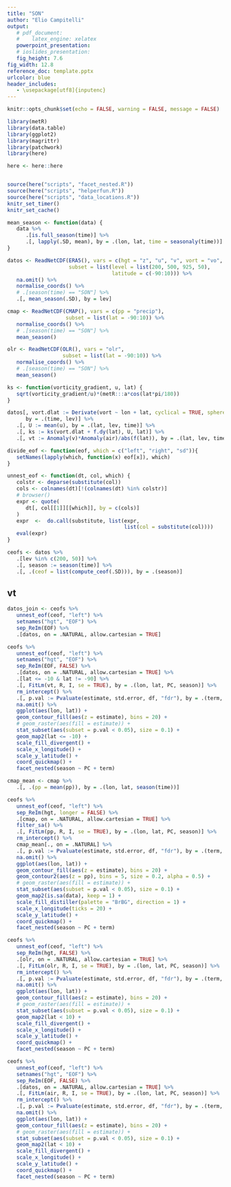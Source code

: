```yaml
---
title: "SON"
author: "Elio Campitelli"
output: 
   # pdf_document:
   #    latex_engine: xelatex
   powerpoint_presentation:
   # ioslides_presentation:
   fig_height: 7.6
fig_width: 12.8
reference_doc: template.pptx
urlcolor: blue
header_includes:
   - \usepackage[utf8]{inputenc}
---
```



```r

knitr::opts_chunk$set(echo = FALSE, warning = FALSE, message = FALSE)

library(metR)
library(data.table)
library(ggplot2)
library(magrittr)
library(patchwork)
library(here)

here <- here::here


source(here("scripts", "facet_nested.R"))
source(here("scripts", "helperfun.R"))
source(here("scripts", "data_locations.R"))
knitr_set_timer()
knitr_set_cache()
```

```r
mean_season <- function(data) {
   data %>% 
      .[is.full_season(time)] %>%  
      .[, lapply(.SD, mean), by = .(lon, lat, time = seasonaly(time))]   
}

```


```r
datos <- ReadNetCDF(ERA5(), vars = c(hgt = "z", "u", "v", vort = "vo", air = "t"),
                    subset = list(level = list(200, 500, 925, 50),
                                  latitude = c(-90:10))) %>% 
   na.omit() %>% 
   normalise_coords() %>% 
   # .[season(time) == "SON"] %>% 
   .[, mean_season(.SD), by = lev]

cmap <- ReadNetCDF(CMAP(), vars = c(pp = "precip"), 
                   subset = list(lat = -90:10)) %>% 
   normalise_coords() %>%
   # .[season(time) == "SON"] %>% 
   mean_season()

olr <- ReadNetCDF(OLR(), vars = "olr", 
                  subset = list(lat = -90:10)) %>% 
   normalise_coords() %>%
   # .[season(time) == "SON"] %>% 
   mean_season()
```

```r

ks <- function(vorticity_gradient, u, lat) {
   sqrt(vorticity_gradient/u)*(metR:::a*cos(lat*pi/180))
}

datos[, vort.dlat := Derivate(vort ~ lon + lat, cyclical = TRUE, sphere = TRUE)[[2]], 
      by = .(time, lev)] %>% 
   .[, U := mean(u), by = .(lat, lev, time)] %>% 
   .[, ks := ks(vort.dlat + f.dy(lat), U, lat)] %>% 
   .[, vt := Anomaly(v)*Anomaly(air)/abs(f(lat)), by = .(lat, lev, time)]
```




```r
divide_eof <- function(eof, which = c("left", "right", "sd")){
   setNames(lapply(which, function(x) eof[x]), which)
}

unnest_eof <- function(dt, col, which) {
   colstr <- deparse(substitute(col))
   cols <- colnames(dt)[!(colnames(dt) %in% colstr)]
   # browser()
   expr <- quote(
      dt[, col[[1]][[which]], by = c(cols)]
   )
   expr  <-  do.call(substitute, list(expr, 
                                      list(col = substitute(col))))
   eval(expr)
}
```


```r
ceofs <- datos %>% 
   .[lev %in% c(200, 50)] %>% 
   .[, season := season(time)] %>% 
   .[, .(ceof = list(compute_ceof(.SD))), by = .(season)]
```


<!-- ```{r} -->
<!-- datos_long <- regr <- ceofs %>%  -->
<!--    unnest_eof(ceof, "left") %>%  -->
<!--    .[, season := NULL] %>% -->
<!--    setnames("hgt", "EOF") %>%  -->
<!--    .[datos %>%  -->
<!--         melt(id.vars = c("lon", "lat", "lev", "time")),  -->
<!--      on = "time", allow.cartesian = TRUE] %>%  -->
<!--    sep_ReIm(EOF) -->
<!-- ``` -->

## vt


```r
datos_join <- ceofs %>% 
   unnest_eof(ceof, "left") %>% 
   setnames("hgt", "EOF") %>% 
   sep_ReIm(EOF) %>% 
   .[datos, on = .NATURAL, allow.cartesian = TRUE] 
```




```r
ceofs %>% 
   unnest_eof(ceof, "left") %>% 
   setnames("hgt", "EOF") %>% 
   sep_ReIm(EOF, FALSE) %>% 
   .[datos, on = .NATURAL, allow.cartesian = TRUE] %>% 
   .[lat <= -10 & lat != -90] %>%
   .[, FitLm(vt, R, I, se = TRUE), by = .(lon, lat, PC, season)] %>% 
   rm_intercept() %>% 
   .[, p.val := Pvaluate(estimate, std.error, df, "fdr"), by = .(term, season, PC)] %>% 
   na.omit() %>% 
   ggplot(aes(lon, lat)) +
   geom_contour_fill(aes(z = estimate), bins = 20) +
   # geom_raster(aes(fill = estimate)) +
   stat_subset(aes(subset = p.val < 0.05), size = 0.1) +
   geom_map2(lat <= -10) +
   scale_fill_divergent() +
   scale_x_longitude() +
   scale_y_latitude() +
   coord_quickmap() + 
   facet_nested(season ~ PC + term)
```

```r
cmap_mean <- cmap %>% 
   .[, .(pp = mean(pp)), by = .(lon, lat, season(time))]
```


```r
ceofs %>% 
   unnest_eof(ceof, "left") %>% 
   sep_ReIm(hgt, longer = FALSE) %>% 
   .[cmap, on = .NATURAL, allow.cartesian = TRUE] %>% 
   filter_sa() %>% 
   .[, FitLm(pp, R, I, se = TRUE), by = .(lon, lat, PC, season)] %>% 
   rm_intercept() %>% 
   cmap_mean[., on = .NATURAL] %>% 
   .[, p.val := Pvaluate(estimate, std.error, df, "fdr"), by = .(term, season, PC)] %>% 
   na.omit() %>% 
   ggplot(aes(lon, lat)) +
   geom_contour_fill(aes(z = estimate), bins = 20) +
   geom_contour2(aes(z = pp), bins = 5, size = 0.2, alpha = 0.5) +
   # geom_raster(aes(fill = estimate)) +
   stat_subset(aes(subset = p.val < 0.05), size = 0.1) +
   geom_map2(is.sa(data), keep = 1) +
   scale_fill_distiller(palette = "BrBG", direction = 1) +
   scale_x_longitude(ticks = 20) +
   scale_y_latitude() +
   coord_quickmap() + 
   facet_nested(season ~ PC + term)
```



```r
ceofs %>% 
   unnest_eof(ceof, "left") %>% 
   sep_ReIm(hgt, FALSE) %>% 
   .[olr, on = .NATURAL, allow.cartesian = TRUE] %>% 
   .[, FitLm(olr, R, I, se = TRUE), by = .(lon, lat, PC, season)] %>% 
   rm_intercept() %>% 
   .[, p.val := Pvaluate(estimate, std.error, df, "fdr"), by = .(term, season, PC)] %>% 
   na.omit() %>% 
   ggplot(aes(lon, lat)) +
   geom_contour_fill(aes(z = estimate), bins = 20) +
   # geom_raster(aes(fill = estimate)) +
   stat_subset(aes(subset = p.val < 0.05), size = 0.1) +
   geom_map2(lat < 10) +
   scale_fill_divergent() +
   scale_x_longitude() +
   scale_y_latitude() +
   coord_quickmap() + 
   facet_nested(season ~ PC + term)
```

```r
ceofs %>% 
   unnest_eof(ceof, "left") %>% 
   setnames("hgt", "EOF") %>% 
   sep_ReIm(EOF, FALSE) %>% 
   .[datos, on = .NATURAL, allow.cartesian = TRUE] %>% 
   .[, FitLm(air, R, I, se = TRUE), by = .(lon, lat, PC, season)] %>% 
   rm_intercept() %>% 
   .[, p.val := Pvaluate(estimate, std.error, df, "fdr"), by = .(term, season, PC)] %>% 
   na.omit() %>% 
   ggplot(aes(lon, lat)) +
   geom_contour_fill(aes(z = estimate), bins = 20) +
   # geom_raster(aes(fill = estimate)) +
   stat_subset(aes(subset = p.val < 0.05), size = 0.1) +
   geom_map2(lat < 10) +
   scale_fill_divergent() +
   scale_x_longitude() +
   scale_y_latitude() +
   coord_quickmap() + 
   facet_nested(season ~ PC + term)
```

